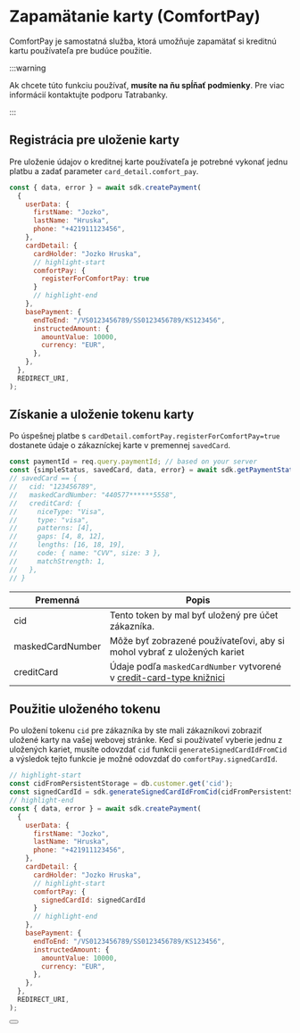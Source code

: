 # Zapamätanie karty (ComfortPay)

ComfortPay je samostatná služba, ktorá umožňuje zapamätať si kreditnú kartu používateľa pre budúce použitie.

:::warning

Ak chcete túto funkciu používať, **musíte na ňu spĺňať podmienky**. Pre viac informácií kontaktujte podporu Tatrabanky.

:::

## Registrácia pre uloženie karty

Pre uloženie údajov o kreditnej karte používateľa je potrebné vykonať jednu platbu a zadať parameter `card_detail.comfort_pay`.

```javascript
const { data, error } = await sdk.createPayment(
  {
    userData: {
      firstName: "Jozko",
      lastName: "Hruska",
      phone: "+421911123456",
    },
    cardDetail: {
      cardHolder: "Jozko Hruska",
      // highlight-start
      comfortPay: {
        registerForComfortPay: true
      }
      // highlight-end
    },
    basePayment: {
      endToEnd: "/VS0123456789/SS0123456789/KS123456",
      instructedAmount: {
        amountValue: 10000,
        currency: "EUR",
      },
    },
  },
  REDIRECT_URI,
);
```

## Získanie a uloženie tokenu karty

Po úspešnej platbe s `cardDetail.comfortPay.registerForComfortPay=true` dostanete údaje o zákazníckej karte v premennej `savedCard`.

```javascript
const paymentId = req.query.paymentId; // based on your server
const {simpleStatus, savedCard, data, error} = await sdk.getPaymentStatus(paymentId);
// savedCard == {
//   cid: "123456789",
//   maskedCardNumber: "440577******5558",
//   creditCard: {
//     niceType: "Visa",
//     type: "visa",
//     patterns: [4],
//     gaps: [4, 8, 12],
//     lengths: [16, 18, 19],
//     code: { name: "CVV", size: 3 },
//     matchStrength: 1,
//   },
// }
```

| Premenná         | Popis                                                                                                                            |
|------------------|------------------------------------------------------------------------------------------------------------------------------------|
| cid              | Tento token by mal byť uložený pre účet zákazníka.                                                                      |
| maskedCardNumber | Môže byť zobrazené používateľovi, aby si mohol vybrať z uložených kariet                                                                        |
| creditCard       | Údaje podľa `maskedCardNumber` vytvorené v [credit-card-type knižnici](https://www.npmjs.com/package/credit-card-type) |

## Použitie uloženého tokenu

Po uložení tokenu `cid` pre zákazníka by ste mali zákazníkovi zobraziť uložené karty na vašej webovej stránke. Keď si používateľ vyberie jednu z uložených kariet, musíte odovzdať `cid` funkcii `generateSignedCardIdFromCid` a výsledok tejto funkcie je možné odovzdať do `comfortPay.signedCardId`.

```javascript
// highlight-start
const cidFromPersistentStorage = db.customer.get('cid');
const signedCardId = sdk.generateSignedCardIdFromCid(cidFromPersistentStorage);
// highlight-end
const { data, error } = await sdk.createPayment(
  {
    userData: {
      firstName: "Jozko",
      lastName: "Hruska",
      phone: "+421911123456",
    },
    cardDetail: {
      cardHolder: "Jozko Hruska",
      // highlight-start
      comfortPay: {
        signedCardId: signedCardId
      }
      // highlight-end
    },
    basePayment: {
      endToEnd: "/VS0123456789/SS0123456789/KS123456",
      instructedAmount: {
        amountValue: 10000,
        currency: "EUR",
      },
    },
  },
  REDIRECT_URI,
);
```

<Button label="Prejsť na kompletnú API príručku" link="/docs/api/get-payment-intent-status"/>
